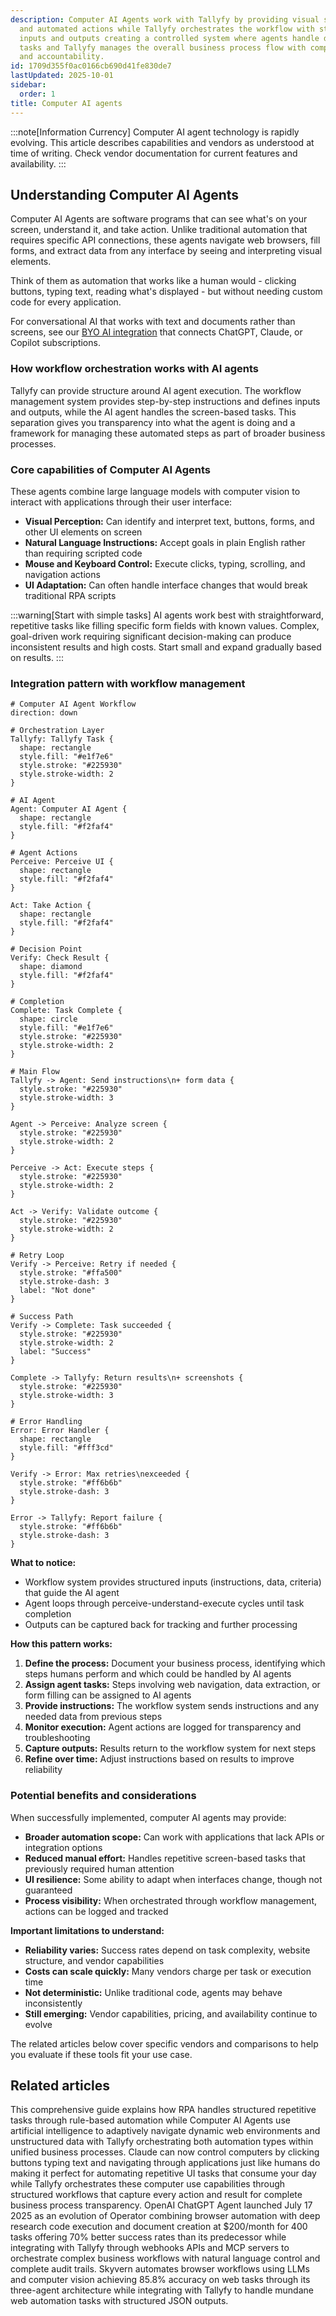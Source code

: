 ```yaml
---
description: Computer AI Agents work with Tallyfy by providing visual screen perception
  and automated actions while Tallyfy orchestrates the workflow with structured instructions
  inputs and outputs creating a controlled system where agents handle dynamic web
  tasks and Tallyfy manages the overall business process flow with complete transparency
  and accountability.
id: 1709d355f0ac0166cb690d41fe830de7
lastUpdated: 2025-10-01
sidebar:
  order: 1
title: Computer AI agents
---
```



:::note[Information Currency]
Computer AI agent technology is rapidly evolving. This article describes capabilities and vendors as understood at time of writing. Check vendor documentation for current features and availability.
:::

## Understanding Computer AI Agents

Computer AI Agents are software programs that can see what's on your screen, understand it, and take action. Unlike traditional automation that requires specific API connections, these agents navigate web browsers, fill forms, and extract data from any interface by seeing and interpreting visual elements.

Think of them as automation that works like a human would - clicking buttons, typing text, reading what's displayed - but without needing custom code for every application.

For conversational AI that works with text and documents rather than screens, see our [BYO AI integration](/products/pro/integrations/byo-ai/) that connects ChatGPT, Claude, or Copilot subscriptions.

### How workflow orchestration works with AI agents

Tallyfy can provide structure around AI agent execution. The workflow management system provides step-by-step instructions and defines inputs and outputs, while the AI agent handles the screen-based tasks. This separation gives you transparency into what the agent is doing and a framework for managing these automated steps as part of broader business processes.

### Core capabilities of Computer AI Agents

These agents combine large language models with computer vision to interact with applications through their user interface:

- **Visual Perception:** Can identify and interpret text, buttons, forms, and other UI elements on screen
- **Natural Language Instructions:** Accept goals in plain English rather than requiring scripted code
- **Mouse and Keyboard Control:** Execute clicks, typing, scrolling, and navigation actions
- **UI Adaptation:** Can often handle interface changes that would break traditional RPA scripts

:::warning[Start with simple tasks]
AI agents work best with straightforward, repetitive tasks like filling specific form fields with known values. Complex, goal-driven work requiring significant decision-making can produce inconsistent results and high costs. Start small and expand gradually based on results.
:::

### Integration pattern with workflow management

```d2
# Computer AI Agent Workflow
direction: down

# Orchestration Layer
Tallyfy: Tallyfy Task {
  shape: rectangle
  style.fill: "#e1f7e6"
  style.stroke: "#225930"
  style.stroke-width: 2
}

# AI Agent
Agent: Computer AI Agent {
  shape: rectangle
  style.fill: "#f2faf4"
}

# Agent Actions
Perceive: Perceive UI {
  shape: rectangle
  style.fill: "#f2faf4"
}

Act: Take Action {
  shape: rectangle
  style.fill: "#f2faf4"
}

# Decision Point
Verify: Check Result {
  shape: diamond
  style.fill: "#f2faf4"
}

# Completion
Complete: Task Complete {
  shape: circle
  style.fill: "#e1f7e6"
  style.stroke: "#225930"
  style.stroke-width: 2
}

# Main Flow
Tallyfy -> Agent: Send instructions\n+ form data {
  style.stroke: "#225930"
  style.stroke-width: 3
}

Agent -> Perceive: Analyze screen {
  style.stroke: "#225930"
  style.stroke-width: 2
}

Perceive -> Act: Execute steps {
  style.stroke: "#225930"
  style.stroke-width: 2
}

Act -> Verify: Validate outcome {
  style.stroke: "#225930"
  style.stroke-width: 2
}

# Retry Loop
Verify -> Perceive: Retry if needed {
  style.stroke: "#ffa500"
  style.stroke-dash: 3
  label: "Not done"
}

# Success Path
Verify -> Complete: Task succeeded {
  style.stroke: "#225930"
  style.stroke-width: 2
  label: "Success"
}

Complete -> Tallyfy: Return results\n+ screenshots {
  style.stroke: "#225930"
  style.stroke-width: 3
}

# Error Handling
Error: Error Handler {
  shape: rectangle
  style.fill: "#fff3cd"
}

Verify -> Error: Max retries\nexceeded {
  style.stroke: "#ff6b6b"
  style.stroke-dash: 3
}

Error -> Tallyfy: Report failure {
  style.stroke: "#ff6b6b"
  style.stroke-dash: 3
}
```

**What to notice:**
- Workflow system provides structured inputs (instructions, data, criteria) that guide the AI agent
- Agent loops through perceive-understand-execute cycles until task completion
- Outputs can be captured back for tracking and further processing

**How this pattern works:**

1. **Define the process:** Document your business process, identifying which steps humans perform and which could be handled by AI agents
2. **Assign agent tasks:** Steps involving web navigation, data extraction, or form filling can be assigned to AI agents
3. **Provide instructions:** The workflow system sends instructions and any needed data from previous steps
4. **Monitor execution:** Agent actions are logged for transparency and troubleshooting
5. **Capture outputs:** Results return to the workflow system for next steps
6. **Refine over time:** Adjust instructions based on results to improve reliability

### Potential benefits and considerations

When successfully implemented, computer AI agents may provide:

- **Broader automation scope:** Can work with applications that lack APIs or integration options
- **Reduced manual effort:** Handles repetitive screen-based tasks that previously required human attention
- **UI resilience:** Some ability to adapt when interfaces change, though not guaranteed
- **Process visibility:** When orchestrated through workflow management, actions can be logged and tracked

**Important limitations to understand:**

- **Reliability varies:** Success rates depend on task complexity, website structure, and vendor capabilities
- **Costs can scale quickly:** Many vendors charge per task or execution time
- **Not deterministic:** Unlike traditional code, agents may behave inconsistently
- **Still emerging:** Vendor capabilities, pricing, and availability continue to evolve

The related articles below cover specific vendors and comparisons to help you evaluate if these tools fit your use case.


<PageTree />

## Related articles
<CardGrid>
<LinkTitleCard header="<b>Computer Ai Agents > RPA vs. computer AI agents</b>" href="/products/pro/integrations/computer-ai-agents/rpa-vs-computer-use-agents/" > This comprehensive guide explains how RPA handles structured repetitive tasks through rule-based automation while Computer AI Agents use artificial intelligence to adaptively navigate dynamic web environments and unstructured data with Tallyfy orchestrating both automation types within unified business processes. </LinkTitleCard>
<LinkTitleCard header="<b>Vendors > Claude computer use</b>" href="/products/pro/integrations/computer-ai-agents/vendors/claude-computer-use/" > Claude can now control computers by clicking buttons typing text and navigating through applications just like humans do making it perfect for automating repetitive UI tasks that consume your day while Tallyfy orchestrates these computer use capabilities through structured workflows that capture every action and result for complete business process transparency. </LinkTitleCard>
<LinkTitleCard header="<b>Vendors > OpenAI ChatGPT Agent</b>" href="/products/pro/integrations/computer-ai-agents/vendors/openai-chatgpt-agent/" > OpenAI ChatGPT Agent launched July 17 2025 as an evolution of Operator combining browser automation with deep research code execution and document creation at $200/month for 400 tasks offering 70% better success rates than its predecessor while integrating with Tallyfy through webhooks APIs and MCP servers to orchestrate complex business workflows with natural language control and complete audit trails. </LinkTitleCard>
<LinkTitleCard header="<b>Vendors > Skyvern AI agents</b>" href="/products/pro/integrations/computer-ai-agents/vendors/skyvern/" > Skyvern automates browser workflows using LLMs and computer vision achieving 85.8% accuracy on web tasks through its three-agent architecture while integrating with Tallyfy to handle mundane web automation tasks with structured JSON outputs. </LinkTitleCard>
</CardGrid>